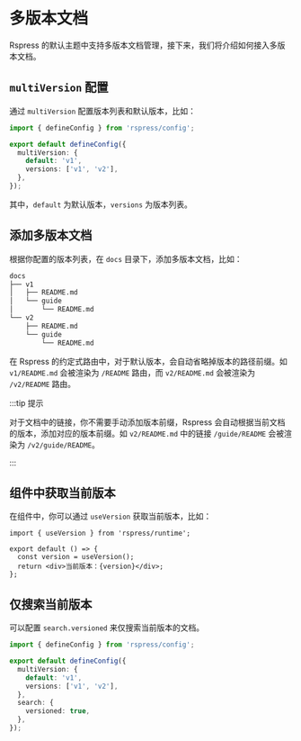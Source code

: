 # 多版本文档

Rspress 的默认主题中支持多版本文档管理，接下来，我们将介绍如何接入多版本文档。

## `multiVersion` 配置

通过 `multiVersion` 配置版本列表和默认版本，比如：

```ts title="rspress.config.ts"
import { defineConfig } from 'rspress/config';

export default defineConfig({
  multiVersion: {
    default: 'v1',
    versions: ['v1', 'v2'],
  },
});
```

其中，`default` 为默认版本，`versions` 为版本列表。

## 添加多版本文档

根据你配置的版本列表，在 `docs` 目录下，添加多版本文档，比如：

```txt
docs
├── v1
│   ├── README.md
│   └── guide
│       └── README.md
└── v2
    ├── README.md
    └── guide
        └── README.md
```

在 Rspress 的约定式路由中，对于默认版本，会自动省略掉版本的路径前缀。如 `v1/README.md` 会被渲染为 `/README` 路由，而 `v2/README.md` 会被渲染为 `/v2/README` 路由。

:::tip 提示

对于文档中的链接，你不需要手动添加版本前缀，Rspress 会自动根据当前文档的版本，添加对应的版本前缀。如 `v2/README.md` 中的链接 `/guide/README` 会被渲染为 `/v2/guide/README`。

:::

## 组件中获取当前版本

在组件中，你可以通过 `useVersion` 获取当前版本，比如：

```tsx
import { useVersion } from 'rspress/runtime';

export default () => {
  const version = useVersion();
  return <div>当前版本：{version}</div>;
};
```

## 仅搜索当前版本

可以配置 `search.versioned` 来仅搜索当前版本的文档。

```ts title="rspress.config.ts"
import { defineConfig } from 'rspress/config';

export default defineConfig({
  multiVersion: {
    default: 'v1',
    versions: ['v1', 'v2'],
  },
  search: {
    versioned: true,
  },
});
```
